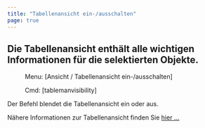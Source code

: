 ```yaml
---
title: "Tabellenansicht ein-/ausschalten"
page: true
---
```

## Die Tabellenansicht enth&#228;lt alle wichtigen Informationen f&#252;r die selektierten Objekte.
 <Menu> Menu: [Ansicht / Tabellenansicht ein-/ausschalten] </Menu> 
<GeoDesigner> <Menu> Cmd: [tablemanvisibility] </Menu> </GeoDesigner>

Der Befehl blendet die Tabellenansicht ein oder aus.

N&#228;here Informationen zur Tabellenansicht finden Sie  [hier ...](../daten/tabellenansicht)
